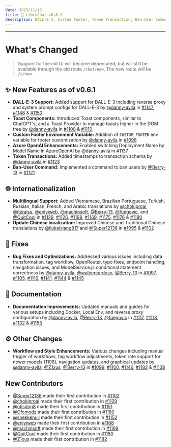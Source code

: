 ```yaml
---
date: 2023/11/16
title: 🚀 LibreChat v0.6.1
description: DALL-E-3, Custom Footer, Token Transaction, Ban-User Command, and more...
---
```



<ChangelogHeader />

---

# What's Changed

> Support for the old UI will become deprecated, but will still be available through the old route `/chat/new`. The new route will be `/c/new`

## ✨ New Features as of v0.6.1
* **DALL-E-3 Support:** Added support for DALL-E-3 including reverse proxy and system prompt configs for DALL-E-3 by [@danny-avila](https://github.com/danny-avila) in [#1147](https://github.com/danny-avila/LibreChat/pull/1147), [#1148](https://github.com/danny-avila/LibreChat/pull/1148) & [#1150](https://github.com/danny-avila/LibreChat/pull/1150)
* **Toast Components:** Introduced Toast components, similar to ChatGPT's, and a Toast Provider to manage toasts higher in the DOM tree by [@danny-avila](https://github.com/danny-avila) in [#1108](https://github.com/danny-avila/LibreChat/pull/1108) & [#1110](https://github.com/danny-avila/LibreChat/pull/1110)
* **Custom Footer Environment Variable:** Addition of `CUSTOM_FOOTER` env variable for footer customization by [@danny-avila](https://github.com/danny-avila) in [#1098](https://github.com/danny-avila/LibreChat/pull/1098)
* **Azure OpenAI Enhancements:** Enabled switching Deployment Name by Model Name in AzureOpenAI by [@danny-avila](https://github.com/danny-avila) in [#1137](https://github.com/danny-avila/LibreChat/pull/1137)
* **Token Transactions:** Added timestamps to transaction schema by [@danny-avila](https://github.com/danny-avila) in [#1123](https://github.com/danny-avila/LibreChat/pull/1123)
* **Ban-User Command:** Implemented a command to ban users by [@Berry-13](https://github.com/Berry-13) in [#1121](https://github.com/danny-avila/LibreChat/pull/1121)

## 🌐 Internationalization
* **Multilingual Support:** Added Vietnamese, Brazilian Portuguese, Turkish, Russian, Italian, French, and Arabic translations by [@chokiproai](https://github.com/chokiproai), [@itzraiss](https://github.com/itzraiss), [@eniyiweb](https://github.com/eniyiweb), [@machinsoft](https://github.com/machinsoft), [@Berry-13](https://github.com/Berry-13), [@fuegovic](https://github.com/fuegovic), and [@QuitCool](https://github.com/QuitCool) in [#1129](https://github.com/danny-avila/LibreChat/pull/1129), [#1126](https://github.com/danny-avila/LibreChat/pull/1126), [#1168](https://github.com/danny-avila/LibreChat/pull/1168), [#1169](https://github.com/danny-avila/LibreChat/pull/1169), [#1175](https://github.com/danny-avila/LibreChat/pull/1175), [#1176](https://github.com/danny-avila/LibreChat/pull/1176) & [#1180](https://github.com/danny-avila/LibreChat/pull/1180)
* **Update Chinese localization:** Improved Chinese and Traditional Chinese translations by [@liukaixiang817](https://github.com/liukaixiang817) and [@Super12138](https://github.com/Super12138) in [#1095](https://github.com/danny-avila/LibreChat/pull/1095) & [#1102](https://github.com/danny-avila/LibreChat/pull/1102)

## 🔧 Fixes 
* **Bug Fixes and Optimizations:** Addressed various issues including data transformation, tag workflow, OpenRouter, typo fixes, endpoint handling, navigation issues, and ModelService.js conditional statement correctness by [@danny-avila](https://github.com/danny-avila), [@walbercardoso](https://github.com/walbercardoso), [@Berry-13](https://github.com/Berry-13) in [#1097](https://github.com/danny-avila/LibreChat/pull/1097), [#1105](https://github.com/danny-avila/LibreChat/pull/1105), [#1116](https://github.com/danny-avila/LibreChat/pull/1116), [#1141](https://github.com/danny-avila/LibreChat/pull/1141), [#1144](https://github.com/danny-avila/LibreChat/pull/1144) & [#1145](https://github.com/danny-avila/LibreChat/pull/1145)

## 📝 Documentation
* **Documentation Improvements:** Updated manuals and guides for various setups including Docker, Local Env, and reverse proxy configuration by [@danny-avila](https://github.com/danny-avila), [@Berry-13](https://github.com/Berry-13), [@fuegovic](https://github.com/fuegovic) in [#1117](https://github.com/danny-avila/LibreChat/pull/1117), [#1118](https://github.com/danny-avila/LibreChat/pull/1118), [#1132](https://github.com/danny-avila/LibreChat/pull/1132) & [#1153](https://github.com/danny-avila/LibreChat/pull/1153)

## ⚙️ Other Changes
* **Workflow and Style Enhancements:** Various changes including manual trigger of workflows, tag workflow adjustments, token rate support for newer models (1106), navigation updates, and graphical updates by [@danny-avila](https://github.com/danny-avila), [@Z1xus](https://github.com/Z1xus), [@Berry-13](https://github.com/Berry-13) in [#1099](https://github.com/danny-avila/LibreChat/pull/1099), [#1100](https://github.com/danny-avila/LibreChat/pull/1100), [#1146](https://github.com/danny-avila/LibreChat/pull/1146), [#1182](https://github.com/danny-avila/LibreChat/pull/1182) & [#1138](https://github.com/danny-avila/LibreChat/pull/1138)


## New Contributors
* [@Super12138](https://github.com/Super12138) made their first contribution in [#1102](https://github.com/danny-avila/LibreChat/pull/1102)
* [@chokiproai](https://github.com/chokiproai) made their first contribution in [#1129](https://github.com/danny-avila/LibreChat/pull/1129)
* [@otisdog8](https://github.com/otisdog8) made their first contribution in [#1151](https://github.com/danny-avila/LibreChat/pull/1151)
* [@Cfomodz](https://github.com/Cfomodz) made their first contribution in [#1160](https://github.com/danny-avila/LibreChat/pull/1160)
* [@snekkenull](https://github.com/snekkenull) made their first contribution in [#1152](https://github.com/danny-avila/LibreChat/pull/1152)
* [@eniyiweb](https://github.com/eniyiweb) made their first contribution in [#1168](https://github.com/danny-avila/LibreChat/pull/1168)
* [@machinsoft](https://github.com/machinsoft) made their first contribution in [#1169](https://github.com/danny-avila/LibreChat/pull/1169)
* [@QuitCool](https://github.com/QuitCool) made their first contribution in [#1180](https://github.com/danny-avila/LibreChat/pull/1180)
* [@Z1xus](https://github.com/Z1xus) made their first contribution in [#1182](https://github.com/danny-avila/LibreChat/pull/1182)

